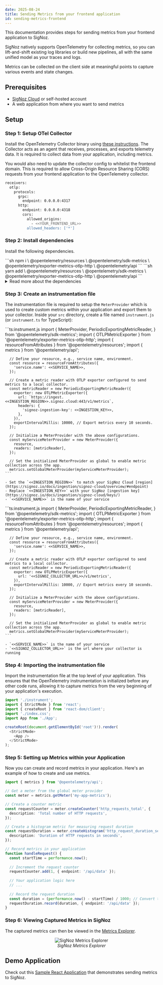 ```yaml
---
date: 2025-08-24
title: Sending Metrics from your frontend application
id: sending-metrics-frontend
---
```


This documentation provides steps for sending metrics from your frontend application to SigNoz.

SigNoz natively supports OpenTelemetry for collecting metrics, so you can lift-and-shift existing log libraries or build new pipelines, all with the same unified model as your traces and logs.

Metrics can be collected on the client side at meaningful points to capture various events and state changes.

## Prerequisites

- [SigNoz Cloud](https://signoz.io/teams/) or self-hosted account
- A web application from where you want to send metrics

## Setup

### Step 1: Setup OTel Collector

Install the OpenTelemetry Collector binary using [these instructions](https://signoz.io/docs/tutorial/opentelemetry-binary-usage-in-virtual-machine/). The Collector acts as an agent that receives, processes, and exports telemetry data. It is required to collect data from your application, including metrics.

You would also need to update the collector config to whitelist the frontend domain. This is required to allow Cross-Origin Resource Sharing (CORS) requests from your frontend application to the OpenTelemetry collector.

```sh
receivers:
  otlp:
    protocols:
      grpc:
        endpoint: 0.0.0.0:4317
      http:
        endpoint: 0.0.0.0:4318
        cors:
          allowed_origins:
            - <<YOUR_FRONTEND_URL>>
          allowed_headers: ['*']
```

### Step 2: Install dependencies

Install the following dependencies.

<Tabs entityName="metrics-dependencies">
  <TabItem value="npm" label="Npm">
    ```sh
    npm i \
      @opentelemetry/resources \
      @opentelemetry/sdk-metrics \
      @opentelemetry/exporter-metrics-otlp-http \
      @opentelemetry/api
    ```
  </TabItem>
  <TabItem value="yarn" label="Yarn" default>
    ```sh
    yarn add \
      @opentelemetry/resources \
      @opentelemetry/sdk-metrics \
      @opentelemetry/exporter-metrics-otlp-http \
      @opentelemetry/api
    ```
  </TabItem>
</Tabs>

<details>
<summary> Read more about the dependencies </summary>
- **`@opentelemetry/resources`**: Provides resource attributes that identify your service (like service name, version, etc.). This helps distinguish metrics from different services in your SigNoz dashboard.

- **`@opentelemetry/sdk-metrics`**: Contains the core metrics SDK implementation including `MeterProvider` and `PeriodicExportingMetricReader`. This is the foundation for creating and sending metrics from your application.

- **`@opentelemetry/exporter-metrics-otlp-http`**: Implements the OTLP (OpenTelemetry Protocol) HTTP exporter that sends your metrics to the SigNoz collector. This handles the actual transmission of metrics data over HTTP.

- **`@opentelemetry/api-metrics`**: Provides the API interface that your application code uses to create metrics. This is the main API you'll interact with when adding metrics to your code.
</details>

### Step 3: Create an instrumentation file

The instrumentation file is required to setup the `MeterProvider` which is used to create custom metrics within your application and export them to your collector.
Inside your `src` directory, create a file named `instrument.js` (or `instrument.ts` for TypeScript):

<Tabs entityName="logs-instrumentation">
  <TabItem value="cloud" label="SigNoz Cloud" default>
    ```ts:instrument.js
      import {
        MeterProvider,
        PeriodicExportingMetricReader,
      } from '@opentelemetry/sdk-metrics';
      import { OTLPMetricExporter } from '@opentelemetry/exporter-metrics-otlp-http';
      import { resourceFromAttributes } from '@opentelemetry/resources';
      import { metrics } from '@opentelemetry/api';

      // Define your resource, e.g., service name, environment.
      const resource = resourceFromAttributes({
        'service.name': <<SERVICE_NAME>>,
      });

      // Create a metric reader with OTLP exporter configured to send metrics to a local collector.
      const metricReader = new PeriodicExportingMetricReader({
        exporter: new OTLPMetricExporter({
          url: `https://ingest.<<INGESTION_REGION>>.signoz.cloud:443/v1/metrics`,
          headers: {
            'signoz-ingestion-key': <<INGESTION_KEY>>,
          },
        }),
        exportIntervalMillis: 10000, // Export metrics every 10 seconds.
      });

      // Initialize a MeterProvider with the above configurations.
      const myServiceMeterProvider = new MeterProvider({
        resource,
        readers: [metricReader],
      });

      // Set the initialized MeterProvider as global to enable metric collection across the app.
      metrics.setGlobalMeterProvider(myServiceMeterProvider);
    ```

    - Set the `<<INGESTION_REGION>>` to match your SigNoz Cloud [region](https://signoz.io/docs/ingestion/signoz-cloud/overview/#endpoint)
    - Replace `<<INGESTION_KEY>>` with your SigNoz [ingestion key](https://signoz.io/docs/ingestion/signoz-cloud/keys/)
    - `<<SERVICE_NAME>>` is the name of your service
  </TabItem>
  <TabItem value="self-hosted" label="SigNoz Self-Hosted">
    ```ts:instrument.js
      import {
        MeterProvider,
        PeriodicExportingMetricReader,
      } from '@opentelemetry/sdk-metrics';
      import { OTLPMetricExporter } from '@opentelemetry/exporter-metrics-otlp-http';
      import { resourceFromAttributes } from '@opentelemetry/resources';
      import { metrics } from '@opentelemetry/api';

      // Define your resource, e.g., service name, environment.
      const resource = resourceFromAttributes({
        'service.name': <<SERVICE_NAME>>,
      });

      // Create a metric reader with OTLP exporter configured to send metrics to a local collector.
      const metricReader = new PeriodicExportingMetricReader({
        exporter: new OTLPMetricExporter({
          url: '<<SIGNOZ_COLLECTOR_URL>>/v1/metrics',
        }),
        exportIntervalMillis: 10000, // Export metrics every 10 seconds.
      });

      // Initialize a MeterProvider with the above configurations.
      const myServiceMeterProvider = new MeterProvider({
        resource,
        readers: [metricReader],
      });

      // Set the initialized MeterProvider as global to enable metric collection across the app.
      metrics.setGlobalMeterProvider(myServiceMeterProvider);
    ```

    - `<<SERVICE_NAME>>` is the name of your service
    - `<<SIGNOZ_COLLECTOR_URL>>` is the url where your collector is running
  </TabItem>
</Tabs>

### Step 4: Importing the instrumentation file

Import the instrumentation file at the top level of your application. This ensures that the OpenTelemetry instrumentation is initialized before any other code runs, allowing it to capture metrics from the very beginning of your application's execution.

```ts
import './instrument';
import { StrictMode } from 'react';
import { createRoot } from 'react-dom/client';
import './index.css';
import App from './App';

createRoot(document.getElementById('root')!).render(
  <StrictMode>
    <App />
  </StrictMode>
);
```

### Step 5: Setting up Metrics within your Application

Now you can create and record metrics in your application. Here's an example of how to create and use metrics.

```ts
import { metrics } from '@opentelemetry/api';

// Get a meter from the global meter provider
const meter = metrics.getMeter('my-app-metrics');

// Create a counter metric
const requestCounter = meter.createCounter('http_requests_total', {
  description: 'Total number of HTTP requests',
});

// Create a histogram metric for measuring request duration
const requestDuration = meter.createHistogram('http_request_duration_seconds', {
  description: 'Duration of HTTP requests in seconds',
});

// Record metrics in your application
function handleRequest() {
  const startTime = performance.now();
  
  // Increment the request counter
  requestCounter.add(1, { endpoint: '/api/data' });
  
  // Your application logic here
  // ...
  
  // Record the request duration
  const duration = (performance.now() - startTime) / 1000; // Convert to seconds
  requestDuration.record(duration, { endpoint: '/api/data' });
}
```

### Step 6: Viewing Captured Metrics in SigNoz

The captured metrics can then be viewed in the [Metrics Explorer](https://signoz.io/docs/metrics-management/metrics-explorer/).

<figure data-zoomable align="center">
  <img
    className="box-shadowed-image"
    src="/img/guides/2025/frontend-monitoring/sending-metrics/metrics-explorer-view.webp"
    alt="SigNoz Metrics Explorer"
  />
  <figcaption>
    <i>SigNoz Metrics Explorer</i>
  </figcaption>
</figure>

## Demo Application  
Check out this [Sample React Application](https://github.com/SigNoz/frontend-monitoring-examples/tree/main/sending-metrics) that demonstrates sending metrics to SigNoz.